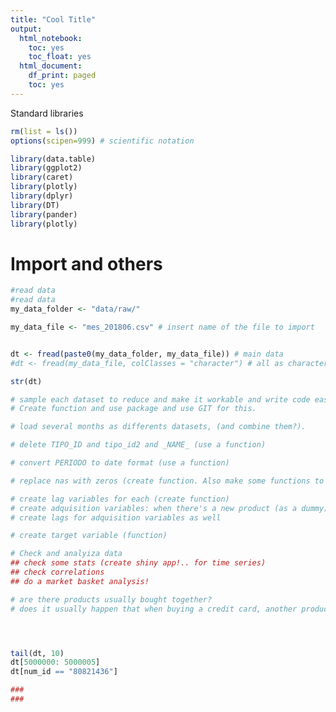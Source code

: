 ```yaml
---
title: "Cool Title"
output:
  html_notebook:
    toc: yes
    toc_float: yes
  html_document:
    df_print: paged
    toc: yes
---
```


Standard libraries
```r
rm(list = ls())
options(scipen=999) # scientific notation

library(data.table)
library(ggplot2)
library(caret)
library(plotly)
library(dplyr)
library(DT)
library(pander)
library(plotly)

```

# Import and others
```r
#read data
#read data
my_data_folder <- "data/raw/"

my_data_file <- "mes_201806.csv" # insert name of the file to import


dt <- fread(paste0(my_data_folder, my_data_file)) # main data
#dt <- fread(my_data_file, colClasses = "character") # all as character

```

```r
str(dt)
```

```r
# sample each dataset to reduce and make it workable and write code easier.
# Create function and use package and use GIT for this.

# load several months as differents datasets, (and combine them?). 

# delete TIPO_ID and tipo_id2 and _NAME_ (use a function)

# convert PERIODO to date format (use a function)

# replace nas with zeros (create function. Also make some functions to give give median, etc)

# create lag variables for each (create function)
# create adquisition variables: when there's a new product (as a dummy) and when dropping one
# create lags for adquisition variables as well

# create target variable (function)

# Check and analyiza data
## check some stats (create shiny app!.. for time series)
## check correlations
## do a market basket analysis!

# are there products usually bought together?
# does it usually happen that when buying a credit card, another product is always owned?




tail(dt, 10)
dt[5000000: 5000005]
dt[num_id == "80821436"]

###
###
```

```r

```

```r

```

```r

```

```r

```
























